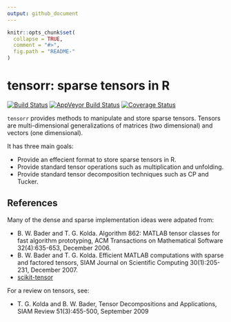 ```yaml
---
output: github_document
---
```


<!-- README.md is generated from README.Rmd. Please edit that file -->

```r
knitr::opts_chunk$set(
  collapse = TRUE,
  comment = "#>",
  fig.path = "README-"
)
```

# tensorr: sparse tensors in R

[![Build Status](https://travis-ci.org/zamorarr/tensorr.svg?branch=master)](https://travis-ci.org/zamorarr/tensorr) [![AppVeyor Build Status](https://ci.appveyor.com/api/projects/status/github/zamorarr/tensorr?branch=master&svg=true)](https://ci.appveyor.com/project/zamorarr/tensorr) [![Coverage Status](https://img.shields.io/codecov/c/github/zamorarr/tensorr/master.svg)](https://codecov.io/github/zamorarr/tensorr?branch=master)

`tensorr` provides methods to manipulate and store sparse tensors. Tensors are multi-dimensional generalizations of matrices (two dimensional) and vectors (one dimensional).

It has three main goals:

- Provide an effecient format to store sparse tensors in R.
- Provide standard tensor operations such as multiplication and unfolding.
- Provide standard tensor decomposition techniques such as CP and Tucker.

## References
Many of the dense and sparse implementation ideas were adpated from:

 - B. W. Bader and T. G. Kolda. Algorithm 862: MATLAB tensor classes for fast algorithm prototyping, ACM Transactions on Mathematical Software 32(4):635-653, December 2006.
- B. W. Bader and T. G. Kolda. Efficient MATLAB computations with sparse and factored tensors, SIAM Journal on Scientific Computing 30(1):205-231, December 2007.
- [scikit-tensor](https://github.com/mnick/scikit-tensor)

For a review on tensors, see:

- T. G. Kolda and B. W. Bader, Tensor Decompositions and Applications, SIAM Review 51(3):455-500, September 2009
